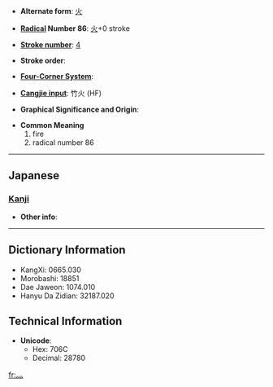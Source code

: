 * '''Alternate form''': [[火]]

* '''[[Wiktionary:Chinese radical index| Radical]] Number 86''': [[Wiktionary:Chinese radical index 火|火]]+0 stroke

* '''[[Wiktionary:Chinese total strokes index|Stroke number]]''': [[Wiktionary:Chinese total strokes index 4|4]]

* '''Stroke order''': 

* '''[[Wiktionary:Chinese four corner index|Four-Corner System]]''': 

* '''[[Wiktionary:Chinese Cangjie index|Cangjie input]]''': 竹火 (HF)

* '''Graphical Significance and Origin''': 

* '''Common Meaning'''
*#fire
*# radical number 86


----

==Japanese==
===[[Kanji]]===
{{kanji|on readings=[[ひょう]] (hyō), [[か]] (ka)|kun readings=[[れっか]] (rekka)}}

* '''Other info''':  

----

== Dictionary Information ==

* KangXi: 0665.030
* Morobashi: 18851
* Dae Jaweon: 1074.010
* Hanyu Da Zidian: 32187.020

== Technical Information ==

* '''Unicode''':
** Hex: 706C
** Decimal: 28780

[[fr:灬]]